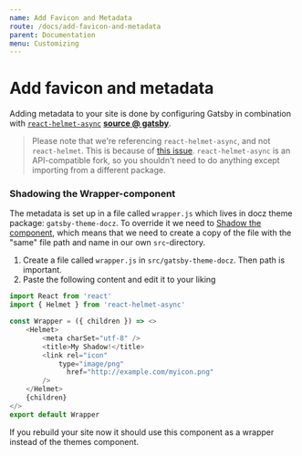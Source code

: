 ```yaml
---
name: Add Favicon and Metadata
route: /docs/add-favicon-and-metadata
parent: Documentation
menu: Customizing
---
```


# Add favicon and metadata

Adding metadata to your site is done by configuring Gatsby in combination with [`react-helmet-async`](https://github.com/staylor/react-helmet-async) [**source @ gatsby**](https://www.gatsbyjs.org/docs/add-page-metadata/).

> Please note that we're referencing `react-helmet-async`, and not `react-helmet`. This is because of [this issue](https://github.com/nfl/react-helmet/issues/426). `react-helmet-async` is an API-compatible fork, so you shouldn't need to do anything except importing from a different package.


### Shadowing the Wrapper-component

The metadata is set up in a file called `wrapper.js` which lives in docz theme package: `gatsby-theme-docz`. To override it we need to [Shadow the component](https://www.gatsbyjs.org/blog/2019-04-29-component-shadowing/), which means that we need to create a copy of the file with the "same" file path and name in our own `src`-directory.

1. Create a file called `wrapper.js` in `src/gatsby-theme-docz`. Then path is important.
2. Paste the following content and edit it to your liking
```js
import React from 'react'
import { Helmet } from 'react-helmet-async'

const Wrapper = ({ children }) => <>
	<Helmet>
		<meta charSet="utf-8" />
		<title>My Shadow!</title>
		<link rel="icon"
      		type="image/png"
		      href="http://example.com/myicon.png"
		/>
	</Helmet>
	{children}
</>
export default Wrapper
```

If you rebuild your site now it should use this component as a wrapper instead of the themes component.
